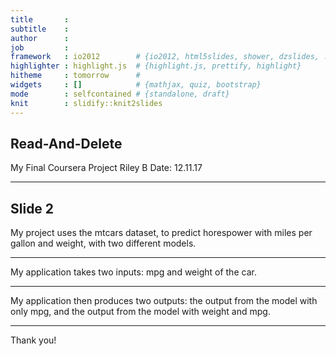 ```yaml
---
title       : 
subtitle    : 
author      : 
job         : 
framework   : io2012        # {io2012, html5slides, shower, dzslides, ...}
highlighter : highlight.js  # {highlight.js, prettify, highlight}
hitheme     : tomorrow      # 
widgets     : []            # {mathjax, quiz, bootstrap}
mode        : selfcontained # {standalone, draft}
knit        : slidify::knit2slides
---
```


## Read-And-Delete

My Final Coursera Project
Riley B
Date: 12.11.17

--- 

## Slide 2

My project uses the mtcars dataset, to predict horespower with miles per gallon and weight, with two different models.

---

My application takes two inputs: mpg and weight of the car.  

---

My application then produces two outputs: the output from the model with only mpg, and the output from the model with weight and mpg.  

---

Thank you! 



